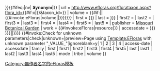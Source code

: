 <includeonly>{{citation
| mode = {{{mode|CS1}}}
| via = eFloras.org
| title={{#invoke:eFloras|name|{{{3|{{PAGENAME}}}}}}}{{#ifeq:{{{4|}}}|nv|&#32;'''Synonym'''|}}
| url = http://www.efloras.org/florataxon.aspx?flora_id={{#if:x|{{{1|}}}}}&taxon_id={{trim|{{#if:x|{{{2|}}}}}}}
| volume = {{#if:{{{volume|}}}|{{{volume|}}}|{{#invoke:eFloras|volume|{{{1|}}}|{{{family|{{{tribe|}}}}}}}}}}
| first = {{{first|{{{first1|}}}}}}
| last = {{{last|{{{last1|}}}}}}
| first2 = {{{first2|}}}
| last2 = {{{last2|}}}
| first3 = {{{first3|}}}
| last3 = {{{last3|}}}
| first4 = {{{first4|}}}
| last4 = {{{last4|}}}
| first5 = {{{first5|}}}
| last5 = {{{last5|}}}
| publisher = [[密蘇里植物園|Missouri Botanical Garden]]
| work = {{#invoke:eFloras|resource|{{{1|}}}}}
| accessdate = {{{accessdate|{{{access-date|}}}}}}
}}{{template other||{{#if:{{{first|{{{first1|}}}}}}||[[Category:無作者名字的eFloras模板]]}}}}</includeonly><!--
-->{{#invoke:Check for unknown parameters|check|unknown={{main other|[[Category:帶有位置參數的eFloras模板|_VALUE_{{PAGENAME}}]]}}|preview=Page using [[Template:EFloras]] with unknown parameter "_VALUE_"|ignoreblank=y| 1 | 2 | 3 | 4 | access-date | accessdate | family | first | first1 | first2 | first3 | first4 | first5 | last | last1 | last2 | last3 | last4 | last5 | mode | tribe | volume }}<noinclude>
{{Documentation}}
<!--
   PLEASE ADD CATEGORIES TO THE /doc SUBPAGE, THANKS
-->
</noinclude>